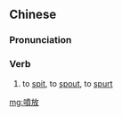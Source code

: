 {{also|喷放}}
==Chinese==
{{zh-forms|s=喷放}}

===Pronunciation===
{{zh-pron
|m=pēnfàng
|cat=v
}}

===Verb===
{{zh-verb}}

# to [[spit]], to [[spout]], to [[spurt]]

[[mg:噴放]]